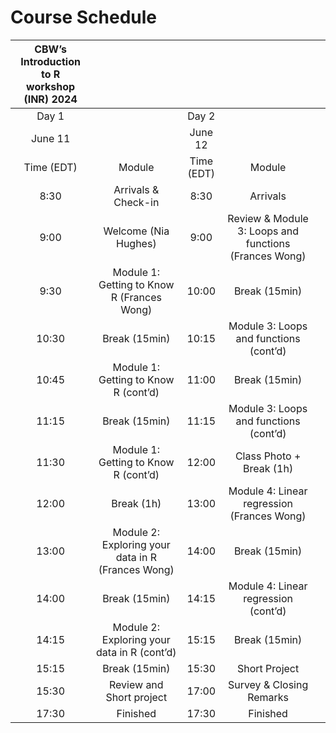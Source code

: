 # Course Schedule

| CBW’s Introduction to R workshop (INR) 2024 |                                                     |            |                                                       |   |
|:-------------------------------------------:|:---------------------------------------------------:|:----------:|:-----------------------------------------------------:|---|
|                    Day 1                    |                                                     |    Day 2   |                                                       |   |
|                   June 11                   |                                                     |   June 12  |                                                       |   |
|                  Time (EDT)                 |                        Module                       | Time (EDT) |                         Module                        |   |
|                     8:30                    |                 Arrivals & Check-in                 |    8:30    |                        Arrivals                       |   |
|                     9:00                    |                 Welcome (Nia Hughes)                |    9:00    | Review & Module 3: Loops and functions (Frances Wong) |   |
|                     9:30                    |      Module 1: Getting to Know R (Frances Wong)     |    10:00   |                     Break (15min)                     |   |
|                    10:30                    |                    Break (15min)                    |    10:15   |         Module 3: Loops and functions (cont'd)        |   |
|                    10:45                    |         Module 1: Getting to Know R (cont'd)        |    11:00   |                     Break (15min)                     |   |
|                    11:15                    |                    Break (15min)                    |    11:15   |         Module 3: Loops and functions (cont'd)        |   |
|                    11:30                    |         Module 1: Getting to Know R (cont'd)        |    12:00   |                Class Photo + Break (1h)               |   |
|                    12:00                    |                      Break (1h)                     |    13:00   |       Module 4: Linear regression (Frances Wong)      |   |
|                    13:00                    | Module 2: Exploring your data in R   (Frances Wong) |    14:00   |                     Break (15min)                     |   |
|                    14:00                    |                    Break (15min)                    |    14:15   |          Module 4: Linear regression (cont'd)         |   |
|                    14:15                    |    Module 2: Exploring your data in R   (cont'd)    |    15:15   |                     Break (15min)                     |   |
|                    15:15                    |                    Break (15min)                    |    15:30   |                     Short Project                     |   |
|                    15:30                    |               Review and Short project              |    17:00   |                Survey & Closing Remarks               |   |
|                    17:30                    |                       Finished                      |    17:30   |                        Finished                       |   |